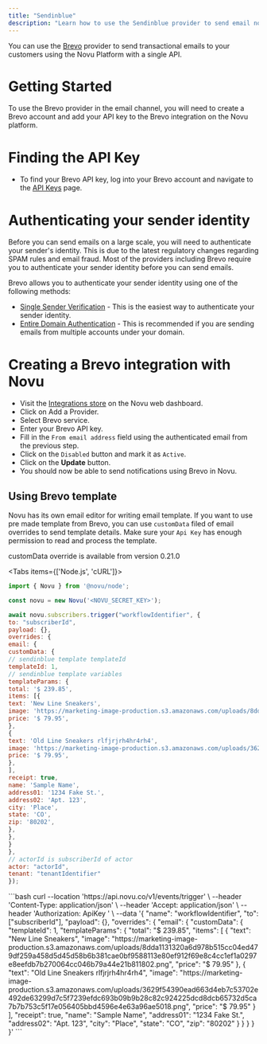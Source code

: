 ```yaml
---
title: "Sendinblue"
description: "Learn how to use the Sendinblue provider to send email notifications using Novu"
---
```




You can use the [Brevo](https://www.brevo.com/) provider to send transactional emails to your customers using the Novu Platform with a single API.

# Getting Started

To use the Brevo provider in the email channel, you will need to create a Brevo account and add your API key to the Brevo integration on the Novu platform.

# Finding the API Key

- To find your Brevo API key, log into your Brevo account and navigate to the [API Keys](https://account.brevo.com/advanced/api) page.

# Authenticating your sender identity

Before you can send emails on a large scale, you will need to authenticate your sender's identity. This is due to the latest regulatory changes regarding SPAM rules and email fraud. Most of the providers including Brevo require you to authenticate your sender identity before you can send emails.

Brevo allows you to authenticate your sender identity using one of the following methods:

- [Single Sender Verification](https://account.brevo.com/senders) - This is the easiest way to authenticate your sender identity.
- [Entire Domain Authentication](https://help.brevo.com/hc/en-us/articles/12163873383186-Authenticate-your-domain-with-Brevo-Brevo-code-DKIM-record-DMARC-record) - This is recommended if you are sending emails from multiple accounts under your domain.

# Creating a Brevo integration with Novu

- Visit the [Integrations store](https://dashboard-v2.novu.co/integrations?utm_campaign=docs-brevo) on the Novu web dashboard.
- Click on Add a Provider.
- Select Brevo service.
- Enter your Brevo API key.
- Fill in the `From email address` field using the authenticated email from the previous step.
- Click on the `Disabled` button and mark it as `Active`.
- Click on the **Update** button.
- You should now be able to send notifications using Brevo in Novu.

## Using Brevo template

Novu has its own email editor for writing email template. If you want to use pre made template from Brevo, you can use `customData` filed of email overrides to send template details. Make sure your `Api Key` has enough permission to read and process the template.

<Callout type="info">customData override is available from version 0.21.0</Callout>

<Tabs items={['Node.js', 'cURL']}>
<Tab value="Node.js">
```jsx
import { Novu } from '@novu/node';

const novu = new Novu('<NOVU_SECRET_KEY>');

await novu.subscribers.trigger("workflowIdentifier", {
to: "subscriberId",
payload: {},
overrides: {
email: {
customData: {
// sendinblue template templateId
templateId: 1,
// sendinblue template variables
templateParams: {
total: '$ 239.85',
items: [{
text: 'New Line Sneakers',
image: 'https://marketing-image-production.s3.amazonaws.com/uploads/8dda1131320a6d978b515cc04ed479df259a458d5d45d58b6b381cae0bf9588113e80ef912f69e8c4cc1ef1a0297e8eefdb7b270064cc046b79a44e21b811802.png',
price: '$ 79.95',
},
{
text: 'Old Line Sneakers rlfjrjrh4hr4rh4',
image: 'https://marketing-image-production.s3.amazonaws.com/uploads/3629f54390ead663d4eb7c53702e492de63299d7c5f7239efdc693b09b9b28c82c924225dcd8dcb65732d5ca7b7b753c5f17e056405bbd4596e4e63a96ae5018.png',
price: '$ 79.95',
},
],
receipt: true,
name: 'Sample Name',
address01: '1234 Fake St.',
address02: 'Apt. 123',
city: 'Place',
state: 'CO',
zip: '80202',
},
},
}
},
// actorId is subscriberId of actor
actor: "actorId",
tenant: "tenantIdentifier"
});

```
</Tab>
<Tab value="cURL">
```bash
curl --location 'https://api.novu.co/v1/events/trigger' \
--header 'Content-Type: application/json' \
--header 'Accept: application/json' \
--header 'Authorization: ApiKey <NOVU_SECRET_KEY>' \
--data '{
    "name": "workflowIdentifier",
    "to":  ["subscriberId"],
    "payload": {},
    "overrides": {
        "email": {
            "customData": {
                "templateId": 1,
                "templateParams": {
                    "total": "$ 239.85",
                    "items": [
                        {
                            "text": "New Line Sneakers",
                            "image": "https://marketing-image-production.s3.amazonaws.com/uploads/8dda1131320a6d978b515cc04ed479df259a458d5d45d58b6b381cae0bf9588113e80ef912f69e8c4cc1ef1a0297e8eefdb7b270064cc046b79a44e21b811802.png",
                            "price": "$ 79.95"
                        },
                        {
                            "text": "Old Line Sneakers rlfjrjrh4hr4rh4",
                            "image": "https://marketing-image-production.s3.amazonaws.com/uploads/3629f54390ead663d4eb7c53702e492de63299d7c5f7239efdc693b09b9b28c82c924225dcd8dcb65732d5ca7b7b753c5f17e056405bbd4596e4e63a96ae5018.png",
                            "price": "$ 79.95"
                        }
                    ],
                    "receipt": true,
                    "name": "Sample Name",
                    "address01": "1234 Fake St.",
                    "address02": "Apt. 123",
                    "city": "Place",
                    "state": "CO",
                    "zip": "80202"
                }
            }
        }
    }
}'
```
</Tab>
</Tabs>
